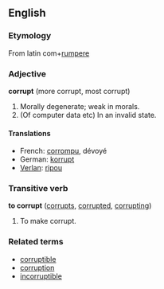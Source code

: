 ==English==
===Etymology===
From latin com+[[rumpere]]

===Adjective===
'''corrupt''' (more corrupt, most corrupt)

#Morally degenerate; weak in morals.
#(Of computer data etc) In an invalid state.

====Translations====
*French: [[corrompu]], dévoyé
*German: [[korrupt]]
*[[Verlan]]: [[ripou]]

===Transitive verb===
'''to corrupt''' ([[corrupts]], [[corrupted]], [[corrupting]])

#To make corrupt.

===Related terms===
*[[corruptible]]
*[[corruption]]
*[[incorruptible]]